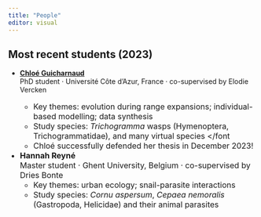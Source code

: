 ---
title: "People"
editor: visual
---

## Most recent students (2023)

-   [**Chloé Guicharnaud**](https://scholar.google.com/citations?user=O9F6iy4AAAAJ)\
    PhD student · Université Côte d'Azur, France · co-supervised by Elodie Vercken\
    <font size=-0.5>
    -   Key themes: evolution during range expansions; individual-based modelling; data synthesis\
    -   Study species: *Trichogramma* wasps (Hymenoptera, Trichogrammatidae), and many virtual species </font
    -   Chloé successfully defended her thesis in December 2023!
-   **Hannah Reyné**\
    Master student · Ghent University, Belgium · co-supervised by Dries Bonte\
    <font size=-0.5>
    -   Key themes: urban ecology; snail-parasite interactions\
    -   Study species: *Cornu aspersum*, *Cepaea nemoralis* (Gastropoda, Helicidae) and their animal parasites </font>
